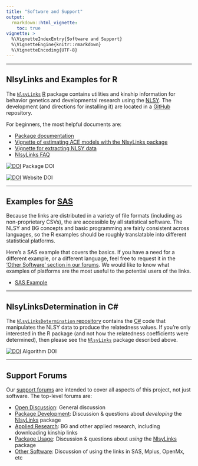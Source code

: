 ---
title: "Software and Support"
output:
  rmarkdown::html_vignette:
    toc: true
vignette: >
  %\VignetteIndexEntry{Software and Support}
  %\VignetteEngine{knitr::rmarkdown}
  %\VignetteEncoding{UTF-8}
---

***
## NlsyLinks and Examples for R

The [`NlsyLinks`](https://nlsy-links.github.io/NlsyLinks/) [R](https://en.wikipedia.org/wiki/R_%28programming_language%29) package contains utilities and kinship information for behavior genetics and developmental research using the [NLSY](https://www.nlsinfo.org/).  The development (and directions for installing it) are located in a [GitHub](https://github.com/nlsy-links/NlsyLinks) repository.

For beginners, the most helpful documents are:

 * [Package documentation](https://nlsy-links.github.io/NlsyLinks/)
 * [Vignette of estimating ACE models with the NlsyLinks package](https://nlsy-links.github.io/NlsyLinks/articles/nlsy-ace.html)
 * [Vignette for extracting NLSY data](https://nlsy-links.github.io/NlsyLinks/articles/nls-investigator.html)
 * [NlsyLinks FAQ](https://nlsy-links.github.io/NlsyLinks/articles/faq.html)

[![DOI](https://zenodo.org/badge/DOI/10.5281/zenodo.12519.svg)](https://doi.org/10.5281/zenodo.12519) Package DOI

[![DOI](https://zenodo.org/badge/DOI/10.5281/zenodo.12425.svg)](https://doi.org/10.5281/zenodo.12425) Website DOI

***
## Examples for [SAS](https://en.wikipedia.org/wiki/SAS_%28software%29)
Because the links are distributed in a variety of file formats (including as non-proprietary CSVs), the are accessible by all statistical software.  The NLSY and BG concepts and basic programming are fairly consistent across languages, so the R examples should be roughly translatable into different statistical platforms.

Here's a SAS example that covers the basics.  If you have a need for a different example, or a different language, feel free to request it in the ['Other Software' section in our forums](https://r-forge.r-project.org/forum/forum.php?forum_id=4316&group_id=1330).  We would like to know what examples of platforms are the most useful to the potential users of the links.

* [SAS Example](https://github.com/nlsy-links/NlsyLinks/blob/master/utility/sas-example/sas-example.md)

***
## NlsyLinksDetermination in C\#
The [`NlsyLinksDetermination` repository](https://github.com/nlsy-links/nlsy-links-determination-2017) contains the [C#](https://en.wikipedia.org/wiki/C_Sharp_%28programming_language%29) code that manipulates the NLSY data to produce the relatedness values.  If you're only interested in the R package (and not how the relatedness coefficients were determined), then please see the [`NlsyLinks`](https://nlsy-links.github.io/NlsyLinks/articles/software-and-support.html#nlsylinks-and-examples-for-r) package described above.

[![DOI](https://zenodo.org/badge/DOI/10.5281/zenodo.12518.svg)](https://doi.org/10.5281/zenodo.12518) Algorithm DOI

***
## Support Forums
Our [support forums](https://r-forge.r-project.org/forum/?group_id=1330) are intended to cover all aspects of this project, not just software.  The top-level forums are:

 * [Open Discussion](https://r-forge.r-project.org/forum/forum.php?forum_id=4266&group_id=1330): General discussion
 * [Package Development](https://r-forge.r-project.org/forum/forum.php?forum_id=4268&group_id=1330): Discussion & questions about *developing* the [NlsyLinks](https://nlsy-links.github.io/NlsyLinks/) package
 * [Applied Research](https://r-forge.r-project.org/forum/forum.php?forum_id=4314&group_id=1330): BG and other applied research, including downloading kinship links
 * [Package Usage](https://r-forge.r-project.org/forum/forum.php?forum_id=4315&group_id=1330): Discussion & questions about *using* the [NlsyLinks](https://nlsy-links.github.io/NlsyLinks/) package
 * [Other Software](https://r-forge.r-project.org/forum/forum.php?forum_id=4316&group_id=1330): Discussion of using the links in SAS, Mplus, OpenMx, etc
